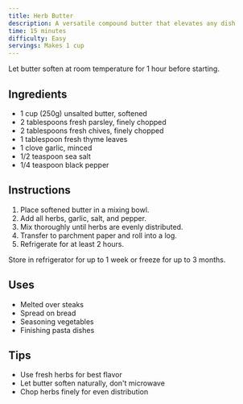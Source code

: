 ```yaml
---
title: Herb Butter
description: A versatile compound butter that elevates any dish
time: 15 minutes
difficulty: Easy
servings: Makes 1 cup
---
```


<Callout variant="tip">
    Let butter soften at room temperature for 1 hour before starting.
</Callout>

## Ingredients

- 1 cup (250g) unsalted butter, softened
- 2 tablespoons fresh parsley, finely chopped
- 2 tablespoons fresh chives, finely chopped
- 1 tablespoon fresh thyme leaves
- 1 clove garlic, minced
- 1/2 teaspoon sea salt
- 1/4 teaspoon black pepper

## Instructions

1. Place softened butter in a mixing bowl.
2. Add all herbs, garlic, salt, and pepper.
3. Mix thoroughly until herbs are evenly distributed.
4. Transfer to parchment paper and roll into a log.
5. Refrigerate for at least 2 hours.

<Callout variant="info">
    Store in refrigerator for up to 1 week or freeze for up to 3 months.
</Callout>

## Uses

- Melted over steaks
- Spread on bread
- Seasoning vegetables
- Finishing pasta dishes

## Tips

- Use fresh herbs for best flavor
- Let butter soften naturally, don't microwave
- Chop herbs finely for even distribution